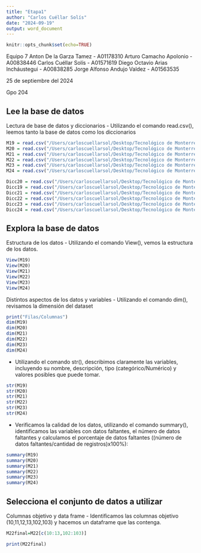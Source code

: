 ```yaml
---
title: "Etapa1"
author: "Carlos Cuéllar Solís"
date: "2024-09-19"
output: word_document
---
```


```r
knitr::opts_chunk$set(echo=TRUE)
```

Equipo 7
Anton De la  Garza Tamez - A01178310
Arturo Camacho Apolonio - A00838446
Carlos Cuéllar Solís - A01571619
Diego Octavio Arias Incháustegui - A00838285
Jorge Alfonso Andujo Valdez - A01563535

25 de septiembre del 2024

Gpo 204

## Lee la base de datos

Lectura de base de datos y diccionarios
- Utilizando el comando read.csv(), leemos tanto la base de datos como los diccionarios

```r
M19 = read.csv("/Users/carloscuellarsol/Desktop/Tecnológico de Monterrey/SEMESTRE 3/Modelación estadística para la toma de decisiones/RETO/Datos_molec_2019.csv")
M20 = read.csv("/Users/carloscuellarsol/Desktop/Tecnológico de Monterrey/SEMESTRE 3/Modelación estadística para la toma de decisiones/RETO/Datos_molec_2020.csv")
M21 = read.csv("/Users/carloscuellarsol/Desktop/Tecnológico de Monterrey/SEMESTRE 3/Modelación estadística para la toma de decisiones/RETO/Datos_molec_2021.csv")
M22 = read.csv("/Users/carloscuellarsol/Desktop/Tecnológico de Monterrey/SEMESTRE 3/Modelación estadística para la toma de decisiones/RETO/Datos_molec_2022.csv")
M23 = read.csv("/Users/carloscuellarsol/Desktop/Tecnológico de Monterrey/SEMESTRE 3/Modelación estadística para la toma de decisiones/RETO/Datos_molec_2023.csv")
M24 = read.csv("/Users/carloscuellarsol/Desktop/Tecnológico de Monterrey/SEMESTRE 3/Modelación estadística para la toma de decisiones/RETO/Datos_molec_2024.csv")

Dicc20 = read.csv("/Users/carloscuellarsol/Desktop/Tecnológico de Monterrey/SEMESTRE 3/Modelación estadística para la toma de decisiones/RETO/Diccionario_molec_2019.csv")
Dicc19 = read.csv("/Users/carloscuellarsol/Desktop/Tecnológico de Monterrey/SEMESTRE 3/Modelación estadística para la toma de decisiones/RETO/Diccionario_molec_2020.csv")
Dicc21 = read.csv("/Users/carloscuellarsol/Desktop/Tecnológico de Monterrey/SEMESTRE 3/Modelación estadística para la toma de decisiones/RETO/Diccionario_molec_2021.csv")
Dicc22 = read.csv("/Users/carloscuellarsol/Desktop/Tecnológico de Monterrey/SEMESTRE 3/Modelación estadística para la toma de decisiones/RETO/Diccionario_molec_2022.csv")
Dicc23 = read.csv("/Users/carloscuellarsol/Desktop/Tecnológico de Monterrey/SEMESTRE 3/Modelación estadística para la toma de decisiones/RETO/Diccionario_molec_2023.csv")
Dicc24 = read.csv("/Users/carloscuellarsol/Desktop/Tecnológico de Monterrey/SEMESTRE 3/Modelación estadística para la toma de decisiones/RETO/Diccionario_molec_2024.csv")
```

## Explora la base de datos

Estructura de los datos
- Utilizando el comando View(), vemos la estructura de los datos.

```r
View(M19)
View(M20)
View(M21)
View(M22)
View(M23)
View(M24)
```

Distintos aspectos de los datos y variables
- Utilizando el comando dim(), revisamos la dimensión del dataset

```r
print("Filas/Columnas")
dim(M19)
dim(M20)
dim(M21)
dim(M22)
dim(M23)
dim(M24)
```

- Utilizando el comando str(), describimos claramente las variables, incluyendo su nombre, descripción, tipo (categórico/Numérico) y valores posibles que puede tomar.

```r
str(M19)
str(M20)
str(M21)
str(M22)
str(M23)
str(M24)
```

- Verificamos la calidad de los datos, utilizando el comando summary(), identificamos las variables con datos faltantes, el número de datos faltantes y calculamos el porcentaje de datos faltantes ((número de datos faltantes/cantidad de registros)x100%):

```r
summary(M19)
summary(M20)
summary(M21)
summary(M22)
summary(M23)
summary(M24)
```

## Selecciona el conjunto de datos a utilizar

Columnas objetivo y data frame
- Identificamos las columnas objetivo (10,11,12,13,102,103) y hacemos un dataframe que las contenga.

```r
M22final=M22[c(10:13,102:103)]

print(M22final)
```

